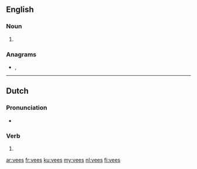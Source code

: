 ==English==

===Noun===
{{head|en|noun plural form}}

# {{plural of|vee|lang=en}}

===Anagrams===
* {{l|en|eves}}, {{l|en|Eves}}

----

==Dutch==

===Pronunciation===
* {{audio|Nl-vees.ogg|Audio|lang=nl}}

===Verb===
{{nl-verb-form}}

# {{nl-verb form of|n=sg|t=past|m=ind|vijzen}}

[[ar:vees]]
[[fr:vees]]
[[ku:vees]]
[[my:vees]]
[[nl:vees]]
[[fi:vees]]